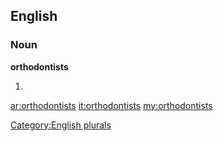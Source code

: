 ==English==

===Noun===
'''orthodontists'''

# {{plural of|[[orthodontist]]}}

[[Category:English plurals]]

[[ar:orthodontists]]
[[it:orthodontists]]
[[my:orthodontists]]